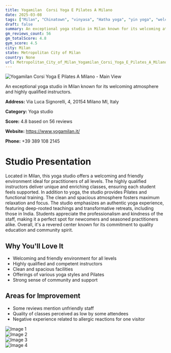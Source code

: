```yaml
---
title: Yogamilan  Corsi Yoga E Pilates A Milano
date: 2025-03-08
tags: ["Milan", "Chinatown", "vinyasa", "Hatha yoga", "yin yoga", "welcoming", "spacious", "Milan"]  
draft: false
summary: An exceptional yoga studio in Milan known for its welcoming atmosphere and highly qualified instructors.
gm_reviews_count: 56
gm_totalScore: 4.8
gym_score: 4.5
city: Milan
state: Metropolitan City of Milan
country: None
url: Metropolitan_City_of_Milan_Yogamilan_Corsi_Yoga_E_Pilates_A_Milano
---
```


<div className="aspect-[16/9] relative my-8">
  <img 
    src="https://lh5.googleusercontent.com/p/AF1QipO4iuA6lSzJfEXhbEwyFpK9LaBtbNT599xOWKLb=w1920-h1080-k-no"
    alt="Yogamilan  Corsi Yoga E Pilates A Milano - Main View"
    className="object-cover absolute inset-0 w-full h-full rounded-lg"
  />
</div>

An exceptional yoga studio in Milan known for its welcoming atmosphere and highly qualified instructors.

**Address:** Via Luca Signorelli, 4, 20154 Milano MI, Italy

**Category:** Yoga studio

**Score:** 4.8 based on 56 reviews

**Website:** https://www.yogamilan.it/

**Phone:** +39 389 108 2145

# Studio Presentation

Located in Milan, this yoga studio offers a welcoming and friendly environment ideal for practitioners of all levels. The highly qualified instructors deliver unique and enriching classes, ensuring each student feels supported. In addition to yoga, the studio provides Pilates and functional training. The clean and spacious atmosphere fosters maximum relaxation and focus. The studio emphasizes an authentic yoga experience, featuring deep-rooted teachings and transformative retreats, including those in India. Students appreciate the professionalism and kindness of the staff, making it a perfect spot for newcomers and seasoned practitioners alike. Overall, it's a revered center known for its commitment to quality education and community spirit.

## Why You'll Love It

- Welcoming and friendly environment for all levels
- Highly qualified and competent instructors
- Clean and spacious facilities
- Offerings of various yoga styles and Pilates
- Strong sense of community and support

## Areas for Improvement

- Some reviews mention unfriendly staff
- Quality of classes perceived as low by some attendees
- Negative experience related to allergic reactions for one visitor

<div className="grid grid-cols-1 xl:grid-cols-2 gap-4 my-8">
<div className="aspect-[4/3] relative"><img src="https://lh5.googleusercontent.com/p/AF1QipOwHaogYrwHlDWm36QCa-sByYZ3Xr9Gpmewn-vD=w1920-h1080-k-no" alt="Image 1" className="object-cover absolute inset-0 w-full h-full rounded-lg" /></div>
<div className="aspect-[4/3] relative"><img src="https://lh5.googleusercontent.com/p/AF1QipPnh1KN9FTSuMTS0ocAe0Gw_Z2g7ugIrQTi3lPw=w1920-h1080-k-no" alt="Image 2" className="object-cover absolute inset-0 w-full h-full rounded-lg" /></div>
<div className="aspect-[4/3] relative"><img src="https://lh5.googleusercontent.com/p/AF1QipOdm_O5wTbr7HPZvpe-jevae1EjP-O-fzKyKkOi=w1920-h1080-k-no" alt="Image 3" className="object-cover absolute inset-0 w-full h-full rounded-lg" /></div>
<div className="aspect-[4/3] relative"><img src="https://lh5.googleusercontent.com/p/AF1QipPWoKto7ul4jIsr2j2RWde9bWCZ3H5Saf88Wi8A=w1920-h1080-k-no" alt="Image 4" className="object-cover absolute inset-0 w-full h-full rounded-lg" /></div>
</div>